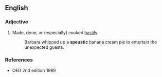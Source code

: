 ==English==
{{rfquote}}

===Adjective===
{{en-adj}}

# {{context|obsolete}} Made, done, or (especially) cooked [[hastily]]
#:Barbara whipped up a '''speustic''' banana cream pie to entertain the unexpected guests.

===References===
*OED 2nd edition 1989